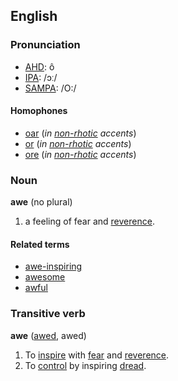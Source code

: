==English==
===Pronunciation===
*[[w:AHD|AHD]]: ô
*[[w:IPA|IPA]]: /ɔː/
*[[w:SAMPA|SAMPA]]: /O:/

====Homophones====
*[[oar]] (''in [[non-rhotic]] accents'')
*[[or]] (''in [[non-rhotic]] accents'')
*[[ore]] (''in [[non-rhotic]] accents'')

===Noun===
'''awe''' (no plural)

# a feeling of fear and [[reverence]].

====Related terms====
*[[awe-inspiring]]
*[[awesome]]
*[[awful]]

===Transitive verb===
'''awe''' ([[awed]], awed)

# To [[inspire]] with [[fear]] and [[reverence]].
# To [[control]] by inspiring [[dread]].